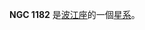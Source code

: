 {{NGCInfoBox|NGCID=NGC 1182|發現者=Stone|發現日期=1886年-月-日|其他編號=NGC 1205|曆元=J2000.0|赤經=3時3分28.4秒
|赤緯=-9°40'14"|星座=波江座|星體=星系|星等=14.7|表面亮度=13.4|藍等=15.6}}

'''NGC 1182''' 是[[波江座|波江座]]的一個[[星系|星系]]。

{{NGCReference|1182}}
{{Catalogs|NGC=1182}}

{{天文学小作品}}